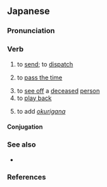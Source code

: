 ==Japanese==
{{ja-kanjitab|おく|sort=おくる|yomi=kun}}

===Pronunciation===
{{ja-pron|おくる|acc=0|acc_ref=DJR|yomi=k}}
{{ja-ojad}}

===Verb===
{{ja-verb|おくる|type=1|tr=trans}}

# to [[send]]; to [[dispatch]]
#: {{ja-usex|メール を '''送る'''|メール を '''おくる'''|to '''send''' an email}}
# to [[pass the time]]
#: {{ja-usex|[[日常]][[生活]]を'''送る'''|にちじょう せいかつ を '''おくる'''|to '''lead''' an everyday life}}
# to [[see off]] a [[deceased]] [[person]]
# to [[play back]]
#: {{ja-usex|[[コマ送り|コマ'''送り''']]|コマ'''おくり'''|frame-by-frame playback}}
#: {{ja-usex|[[早送り|早'''送り''']]|はや'''おくり'''|fast-forward}}
# {{lb|ja|linguistics}} to add ''[[okurigana]]''

====Conjugation====
{{ja-go-ru|おく}}

===See also===
* {{ja-r|贈る|おくる}}

===References===
<references/>